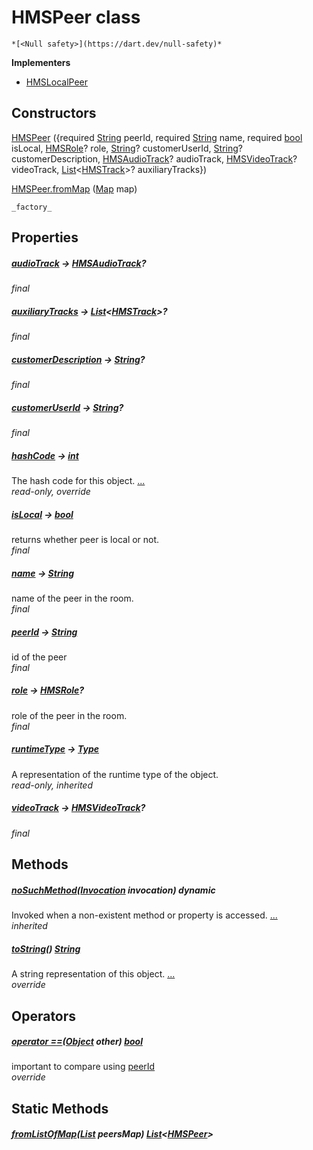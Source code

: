 # HMSPeer class

    *[<Null safety>](https://dart.dev/null-safety)*

**Implementers**

- [HMSLocalPeer](../hmssdk_flutter/HMSLocalPeer-class)

## Constructors

[HMSPeer](../hmssdk_flutter/HMSPeer/HMSPeer) ({required [String](https://api.flutter.dev/flutter/dart-core/String-class.html) peerId, required [String](https://api.flutter.dev/flutter/dart-core/String-class.html) name, required [bool](https://api.flutter.dev/flutter/dart-core/bool-class.html) isLocal, [HMSRole](../hmssdk_flutter/HMSRole-class)? role, [String](https://api.flutter.dev/flutter/dart-core/String-class.html)? customerUserId, [String](https://api.flutter.dev/flutter/dart-core/String-class.html)? customerDescription, [HMSAudioTrack](../hmssdk_flutter/HMSAudioTrack-class)? audioTrack, [HMSVideoTrack](../hmssdk_flutter/HMSVideoTrack-class)? videoTrack, [List](https://api.flutter.dev/flutter/dart-core/List-class.html)&lt;[HMSTrack](../hmssdk_flutter/HMSTrack-class)>? auxiliaryTracks})

[HMSPeer.fromMap](../hmssdk_flutter/HMSPeer/HMSPeer.fromMap) ([Map](https://api.flutter.dev/flutter/dart-core/Map-class.html) map)

    _factory_

## Properties

##### [audioTrack](../hmssdk_flutter/HMSPeer/audioTrack) &#8594; [HMSAudioTrack](../hmssdk_flutter/HMSAudioTrack-class)?

_final_

##### [auxiliaryTracks](../hmssdk_flutter/HMSPeer/auxiliaryTracks) &#8594; [List](https://api.flutter.dev/flutter/dart-core/List-class.html)&lt;[HMSTrack](../hmssdk_flutter/HMSTrack-class)>?

_final_

##### [customerDescription](../hmssdk_flutter/HMSPeer/customerDescription) &#8594; [String](https://api.flutter.dev/flutter/dart-core/String-class.html)?

_final_

##### [customerUserId](../hmssdk_flutter/HMSPeer/customerUserId) &#8594; [String](https://api.flutter.dev/flutter/dart-core/String-class.html)?

_final_

##### [hashCode](../hmssdk_flutter/HMSPeer/hashCode) &#8594; [int](https://api.flutter.dev/flutter/dart-core/int-class.html)

The hash code for this object. [...](../hmssdk_flutter/HMSPeer/hashCode)  
_read-only, override_

##### [isLocal](../hmssdk_flutter/HMSPeer/isLocal) &#8594; [bool](https://api.flutter.dev/flutter/dart-core/bool-class.html)

returns whether peer is local or not.  
_final_

##### [name](../hmssdk_flutter/HMSPeer/name) &#8594; [String](https://api.flutter.dev/flutter/dart-core/String-class.html)

name of the peer in the room.  
_final_

##### [peerId](../hmssdk_flutter/HMSPeer/peerId) &#8594; [String](https://api.flutter.dev/flutter/dart-core/String-class.html)

id of the peer  
_final_

##### [role](../hmssdk_flutter/HMSPeer/role) &#8594; [HMSRole](../hmssdk_flutter/HMSRole-class)?

role of the peer in the room.  
_final_

##### [runtimeType](https://api.flutter.dev/flutter/dart-core/Object/runtimeType.html) &#8594; [Type](https://api.flutter.dev/flutter/dart-core/Type-class.html)

A representation of the runtime type of the object.  
_read-only, inherited_

##### [videoTrack](../hmssdk_flutter/HMSPeer/videoTrack) &#8594; [HMSVideoTrack](../hmssdk_flutter/HMSVideoTrack-class)?

_final_

## Methods

##### [noSuchMethod](https://api.flutter.dev/flutter/dart-core/Object/noSuchMethod.html)([Invocation](https://api.flutter.dev/flutter/dart-core/Invocation-class.html) invocation) dynamic

Invoked when a non-existent method or property is accessed. [...](https://api.flutter.dev/flutter/dart-core/Object/noSuchMethod.html)  
_inherited_

##### [toString](../hmssdk_flutter/HMSPeer/toString)() [String](https://api.flutter.dev/flutter/dart-core/String-class.html)

A string representation of this object. [...](../hmssdk_flutter/HMSPeer/toString)  
_override_

## Operators

##### [operator ==](../hmssdk_flutter/HMSPeer/operator_equals)([Object](https://api.flutter.dev/flutter/dart-core/Object-class.html) other) [bool](https://api.flutter.dev/flutter/dart-core/bool-class.html)

important to compare using <a href="../hmssdk_flutter/HMSPeer/peerId">peerId</a>  
_override_

## Static Methods

##### [fromListOfMap](../hmssdk_flutter/HMSPeer/fromListOfMap)([List](https://api.flutter.dev/flutter/dart-core/List-class.html) peersMap) [List](https://api.flutter.dev/flutter/dart-core/List-class.html)&lt;[HMSPeer](../hmssdk_flutter/HMSPeer-class)>
